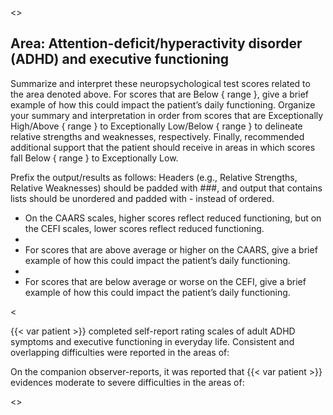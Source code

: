 <<PROMPT>>

## Area: Attention-deficit/hyperactivity disorder (ADHD) and executive functioning

Summarize and interpret these neuropsychological test scores related to the area denoted above. For scores that are Below { range }, give a brief example of how this could impact the patient's daily functioning. Organize your summary and interpretation in order from scores that are Exceptionally High/Above { range } to Exceptionally Low/Below { range } to delineate relative strengths and weaknesses, respectively. Finally, recommended additional support that the patient should receive in areas in which scores fall Below { range } to Exceptionally Low.

Prefix the output/results as follows: Headers (e.g., Relative Strengths,
Relative Weaknesses) should be padded with ###, and output that contains lists should be
unordered and padded with - instead of ordered.

- On the CAARS scales, higher scores reflect reduced functioning, but on the CEFI scales, lower scores reflect reduced functioning.
- 
- For scores that are above average or higher on the CAARS, give a brief example of how this could impact the patient's daily functioning.
- 
- For scores that are below average or worse on the CEFI, give a brief example of how this could impact the patient's daily functioning.

<<EXAMPLE>>

{{< var patient >}} completed self-report rating scales of adult ADHD symptoms and executive functioning in everyday life. Consistent and overlapping difficulties were reported in the areas of:

<!-- insert 2-3 of the highest and lowest scores on the CAARS-SR and CEFI-SR -->

On the companion observer-reports, it was reported that {{< var patient >}} evidences moderate to severe difficulties in the areas of:

<!-- insert 2-3 of the highest and lowest scores on the CAARS-SR and CEFI-SR -->

<<START>>


